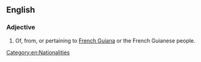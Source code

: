 ==English==

===Adjective===
{{en-adj|-}}

# Of, from, or pertaining to [[French Guiana]] or the French Guianese people.

[[Category:en:Nationalities]]